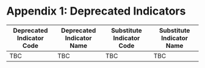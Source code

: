 # Appendix 1: Deprecated Indicators

Deprecated Indicator Code | Deprecated Indicator Name | Substitute Indicator Code | Substitute Indicator Name
------------------------- | ------------------------- | ------------------------- | -------------------------
TBC                       | TBC                       | TBC                       | TBC

